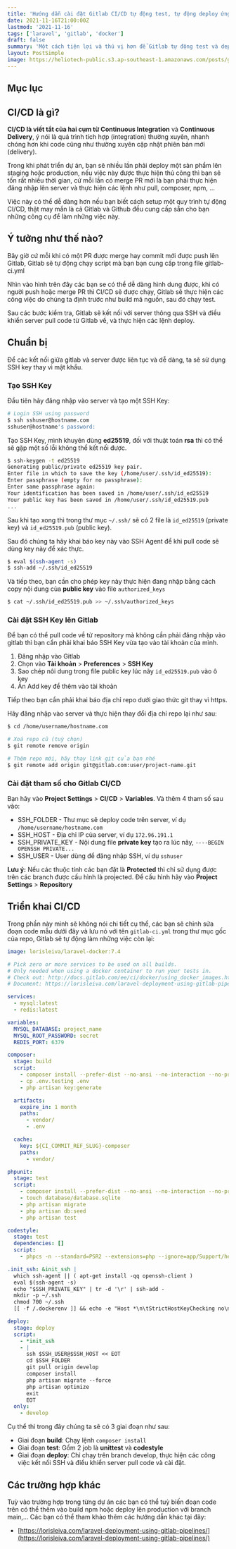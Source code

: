 ```yaml
---
title: 'Hướng dẫn cài đặt Gitlab CI/CD tự động test, tự động deploy ứng dụng Laravel lên shared hosting'
date: 2021-11-16T21:00:00Z
lastmod: '2021-11-16'
tags: ['laravel', 'gitlab', 'docker']
draft: false
summary: 'Một cách tiện lợi và thú vị hơn để Gitlab tự động test và deploy thay cho bạn, việc này sẽ giúp bạn tiết kiệm rất nhiều thời gian, cùng xem nhé!'
layout: PostSimple
image: https://heliotech-public.s3.ap-southeast-1.amazonaws.com/posts/gitlab-ci/1.png
---
```


## Mục lục

<TOCInline toc={props.toc} exclude="Mục lục" toHeading={3} />

## CI/CD là gì?

**CI/CD là viết tắt của hai cụm từ Continuous Integration** và **Continuous Delivery**, ý nói là quá trình tích hợp (integration) thường xuyên, nhanh chóng hơn khi code cũng như thường xuyên cập nhật phiên bản mới (delivery).

Trong khi phát triển dự án, bạn sẽ nhiều lần phải deploy một sản phẩm lên staging hoặc production, nếu việc này được thực hiện thủ công thì bạn sẽ tốn rất nhiều thời gian, cứ mỗi lần có merge PR mới là bạn phải thực hiện đăng nhập lên server và thực hiện các lệnh như pull, composer, npm, ...

Việc này có thể dễ dàng hơn nếu bạn biết cách setup một quy trình tự động CI/CD, thật may mắn là cả Gitlab và Github đều cung cấp sẵn cho bạn những công cụ để làm những việc này.

## Ý tưởng như thế nào?

Bây giờ cứ mỗi khi có một PR được merge hay commit mới được push lên Gitlab, Gitlab sẽ tự động chạy script mà bạn bạn cung cấp trong file gitlab-ci.yml

<S3Image src="/posts/gitlab-ci/1.png" />

Nhìn vào hình trên đây các bạn se có thể dễ dàng hình dung được, khi có người push hoặc merge PR thì CI/CD sẽ được chạy, Gitlab sẽ thực hiện các công việc do chúng ta định trước như build mã nguồn, sau đó chạy test.

Sau các bước kiểm tra, Gitlab sẽ kết nối với server thông qua SSH và điều khiển server pull code từ Gitlab về, và thực hiện các lệnh deploy.

## Chuẩn bị

Để các kết nối giữa gitlab và server được liên tục và dễ dàng, ta sẽ sử dụng SSH key thay vì mật khẩu.

### Tạo SSH Key

Đầu tiên hãy đăng nhập vào server và tạo một SSH Key:

```bash
# Login SSH using password
$ ssh sshuser@hostname.com
sshuser@hostname's password:
```

Tạo SSH Key, mình khuyên dùng **ed25519**, đối với thuật toán **rsa** thì có thể sẽ gặp một số lỗi không thể kết nối được.

```bash
$ ssh-keygen -t ed25519
Generating public/private ed25519 key pair.
Enter file in which to save the key (/home/user/.ssh/id_ed25519):
Enter passphrase (empty for no passphrase):
Enter same passphrase again:
Your identification has been saved in /home/user/.ssh/id_ed25519
Your public key has been saved in /home/user/.ssh/id_ed25519.pub
...
```

Sau khi tạo xong thì trong thư mục `~/.ssh/` sẽ có 2 file là `id_ed25519` (private key) và `id_ed25519.pub` (public key).

Sau đó chúng ta hãy khai báo key này vào SSH Agent để khi pull code sẽ dùng key này để xác thực.

```bash
$ eval $(ssh-agent -s)
$ ssh-add ~/.ssh/id_ed25519
```

Và tiếp theo, bạn cần cho phép key này thực hiện đang nhập bằng cách copy nội dung của **public key** vào file `authorized_keys`

```bash
$ cat ~/.ssh/id_ed25519.pub >> ~/.ssh/authorized_keys
```

### Cài đặt SSH Key lên Gitlab

Để bạn có thể pull code về từ repository mà không cần phải đăng nhập vào gitlab thì bạn cần phải khai báo SSH Key vừa tạo vào tài khoản của mình.

1. Đăng nhập vào Gitlab
2. Chọn vào **Tài khoản** > **Preferences** > **SSH Key**
3. Sao chép nôi dung trong file public key lúc nãy `id_ed25519.pub` vào ô key
4. Ấn Add key để thêm vào tài khoản

Tiếp theo bạn cần phải khai báo địa chỉ repo dưới giao thức git thay vì https.

Hãy đăng nhập vào server và thực hiện thay đổi địa chỉ repo lại như sau:

```bash
$ cd /home/username/hostname.com

# Xoá repo cũ (tuỳ chọn)
$ git remote remove origin

# Thêm repo mới, hãy thay link git của bạn nhé
$ git remote add origin git@gitlab.com:user/project-name.git
```

### Cài đặt tham số cho Gitlab CI/CD

Bạn hãy vào **Project Settings** > **CI/CD** > **Variables**. Và thêm 4 tham số sau vào:

- SSH_FOLDER - Thư mục sẽ deploy code trên server, ví dụ `/home/username/hostname.com`
- SSH_HOST - Địa chỉ IP của server, ví dụ `172.96.191.1`
- SSH_PRIVATE_KEY - Nội dung file **private key** tạo ra lúc nãy, `----BEGIN OPENSSH PRIVATE...`
- SSH_USER - User dùng để đăng nhập SSH, ví dụ `sshuser`

**Lưu ý:** Nếu các thuộc tính các bạn đặt là **Protected** thì chỉ sử dụng được trên các branch được cấu hình là projected. Để cấu hình hãy vào **Project Settings** > **Repository**

## Triển khai CI/CD

Trong phần này mình sẽ không nói chi tiết cụ thể, các bạn sẽ chỉnh sửa đoạn code mẫu dưới đây và lưu nó với tên `gitlab-ci.yml` trong thư mục gốc của repo, Gitlab sẽ tự động làm những việc còn lại:

```yaml
image: lorisleiva/laravel-docker:7.4

# Pick zero or more services to be used on all builds.
# Only needed when using a docker container to run your tests in.
# Check out: http://docs.gitlab.com/ee/ci/docker/using_docker_images.html#what-is-a-service
# Document: https://lorisleiva.com/laravel-deployment-using-gitlab-pipelines/

services:
  - mysql:latest
  - redis:latest

variables:
  MYSQL_DATABASE: project_name
  MYSQL_ROOT_PASSWORD: secret
  REDIS_PORT: 6379

composer:
  stage: build
  script:
    - composer install --prefer-dist --no-ansi --no-interaction --no-progress --no-scripts
    - cp .env.testing .env
    - php artisan key:generate

  artifacts:
    expire_in: 1 month
    paths:
      - vendor/
      - .env

  cache:
    key: ${CI_COMMIT_REF_SLUG}-composer
    paths:
      - vendor/

phpunit:
  stage: test
  script:
    - composer install --prefer-dist --no-ansi --no-interaction --no-progress --no-scripts
    - touch database/database.sqlite
    - php artisan migrate
    - php artisan db:seed
    - php artisan test

codestyle:
  stage: test
  dependencies: []
  script:
    - phpcs -n --standard=PSR2 --extensions=php --ignore=app/Support/helpers.php app

.init_ssh: &init_ssh |
  which ssh-agent || ( apt-get install -qq openssh-client )
  eval $(ssh-agent -s)
  echo "$SSH_PRIVATE_KEY" | tr -d '\r' | ssh-add -
  mkdir -p ~/.ssh
  chmod 700 ~/.ssh
  [[ -f /.dockerenv ]] && echo -e "Host *\n\tStrictHostKeyChecking no\n\n" > ~/.ssh/config

deploy:
  stage: deploy
  script:
    - *init_ssh
    - |
      ssh $SSH_USER@$SSH_HOST << EOT
      cd $SSH_FOLDER
      git pull origin develop
      composer install
      php artisan migrate --force
      php artisan optimize
      exit
      EOT
  only:
    - develop
```

Cụ thể thì trong đây chúng ta sẽ có 3 giai đoạn như sau:

- Giai đoạn **build**: Chạy lệnh `composer install`
- Giai đoạn **test**: Gồm 2 job là **unittest** và **codestyle**
- Giai đoạn **deploy**: Chỉ chạy trên branch develop, thực hiện các công việc kết nối SSH và điều khiển server pull code và cài đặt.

## Các trường hợp khác

Tuỳ vào trường hợp trong từng dự án các bạn có thể tuỳ biến đoạn code trên có thể thêm vào build npm hoặc deploy lên production với branch main,... Các bạn có thể tham khảo thêm các hướng dẫn khác tại đây:

- [https://lorisleiva.com/laravel-deployment-using-gitlab-pipelines/](https://lorisleiva.com/laravel-deployment-using-gitlab-pipelines/)

<BlogNewsletterForm title="Đăng ký nhận thông báo" />
